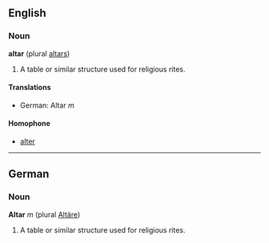==English==
===Noun===
'''altar''' (plural [[altars]])

# A table or similar structure used for religious rites.

====Translations====

*German: Altar ''m''

====Homophone====

*[[alter]]

----
==German==
===Noun===
'''Altar''' ''m'' (plural [[Altäre]])

# A table or similar structure used for religious rites.
